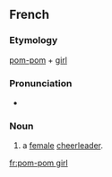 ==French==

===Etymology===
{{etyl|en|fr}} [[pom-pom]] + [[girl]]

===Pronunciation===
* {{audio|Fr-Paris--pom-pom girl.ogg|Audio (Paris)}}

===Noun===
{{fr-noun|f|current=[[pom-pom]] [[girl]]|plural=pom-pom girls}}

# a [[female]] [[cheerleader]].

[[fr:pom-pom girl]]